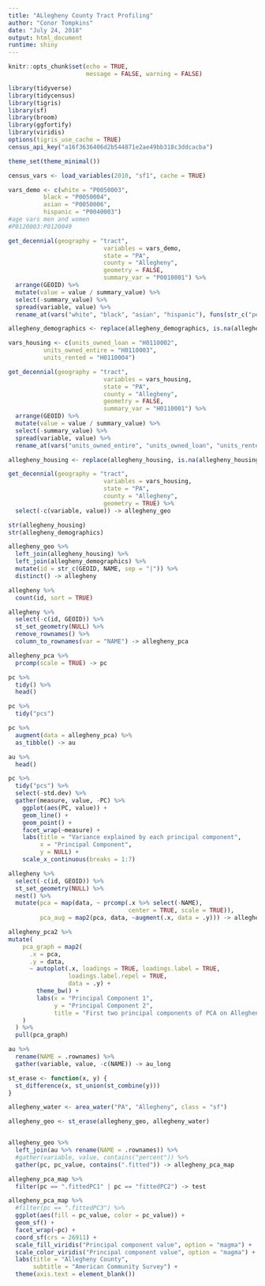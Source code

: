 ```yaml
---
title: "ALlegheny County Tract Profiling"
author: "Conor Tompkins"
date: "July 24, 2018"
output: html_document
runtime: shiny
---
```


```r
knitr::opts_chunk$set(echo = TRUE,
                      message = FALSE, warning = FALSE)
```

```r
library(tidyverse)
library(tidycensus)
library(tigris)
library(sf)
library(broom)
library(ggfortify)
library(viridis)
options(tigris_use_cache = TRUE)
census_api_key("a16f3636406d2b544871e2ae49bb318c3ddcacba")

theme_set(theme_minimal())

census_vars <- load_variables(2010, "sf1", cache = TRUE)
```

```r
vars_demo <- c(white = "P0050003", 
          black = "P0050004", 
          asian = "P0050006", 
          hispanic = "P0040003")
#age vars men and women
#P0120003:P0120049

get_decennial(geography = "tract", 
                           variables = vars_demo,
                           state = "PA", 
                           county = "Allegheny", 
                           geometry = FALSE,
                           summary_var = "P0010001") %>% 
  arrange(GEOID) %>% 
  mutate(value = value / summary_value) %>% 
  select(-summary_value) %>% 
  spread(variable, value) %>% 
  rename_at(vars("white", "black", "asian", "hispanic"), funs(str_c("percent_", .))) -> allegheny_demographics

allegheny_demographics <- replace(allegheny_demographics, is.na(allegheny_demographics), 0)

vars_housing <- c(units_owned_loan = "H0110002",
          units_owned_entire = "H0110003",
          units_rented = "H0110004")

get_decennial(geography = "tract", 
                           variables = vars_housing,
                           state = "PA", 
                           county = "Allegheny", 
                           geometry = FALSE,
                           summary_var = "H0110001") %>% 
  arrange(GEOID) %>% 
  mutate(value = value / summary_value) %>% 
  select(-summary_value) %>% 
  spread(variable, value) %>% 
  rename_at(vars("units_owned_entire", "units_owned_loan", "units_rented"), funs(str_c("percent_", .))) -> allegheny_housing

allegheny_housing <- replace(allegheny_housing, is.na(allegheny_housing), 0)

get_decennial(geography = "tract", 
                           variables = vars_housing,
                           state = "PA", 
                           county = "Allegheny", 
                           geometry = TRUE) %>% 
  select(-c(variable, value)) -> allegheny_geo
```

```r
str(allegheny_housing)
str(allegheny_demographics)

allegheny_geo %>% 
  left_join(allegheny_housing) %>% 
  left_join(allegheny_demographics) %>% 
  mutate(id = str_c(GEOID, NAME, sep = "|")) %>% 
  distinct() -> allegheny

allegheny %>% 
  count(id, sort = TRUE)
```


```r
allegheny %>%
  select(-c(id, GEOID)) %>% 
  st_set_geometry(NULL) %>% 
  remove_rownames() %>% 
  column_to_rownames(var = "NAME") -> allegheny_pca
```

```r
allegheny_pca %>% 
  prcomp(scale = TRUE) -> pc
```

```r
pc %>% 
  tidy() %>% 
  head()
```

```r
pc %>% 
  tidy("pcs")
```

```r
pc %>% 
  augment(data = allegheny_pca) %>% 
  as_tibble() -> au

au %>% 
  head()
```

```r
pc %>% 
  tidy("pcs") %>%
  select(-std.dev) %>% 
  gather(measure, value, -PC) %>% 
    ggplot(aes(PC, value)) +
    geom_line() +
    geom_point() +
    facet_wrap(~measure) +
    labs(title = "Variance explained by each principal component",
         x = "Principal Component",
         y = NULL) +
    scale_x_continuous(breaks = 1:7)
```

```r
allegheny %>% 
  select(-c(id, GEOID)) %>% 
  st_set_geometry(NULL) %>% 
  nest() %>% 
  mutate(pca = map(data, ~ prcomp(.x %>% select(-NAME), 
                                  center = TRUE, scale = TRUE)),
         pca_aug = map2(pca, data, ~augment(.x, data = .y))) -> allegheny_pca2
```

```r
allegheny_pca2 %>% 
mutate(
    pca_graph = map2(
      .x = pca,
      .y = data,
      ~ autoplot(.x, loadings = TRUE, loadings.label = TRUE,
                 loadings.label.repel = TRUE,
                 data = .y) +
        theme_bw() +
        labs(x = "Principal Component 1",
             y = "Principal Component 2",
             title = "First two principal components of PCA on Allegheny County Census data")
    )
  ) %>%
  pull(pca_graph)
```

```r
au %>% 
  rename(NAME = .rownames) %>% 
  gather(variable, value, -c(NAME)) -> au_long

st_erase <- function(x, y) {
  st_difference(x, st_union(st_combine(y)))
}

allegheny_water <- area_water("PA", "Allegheny", class = "sf")

allegheny_geo <- st_erase(allegheny_geo, allegheny_water)


allegheny_geo %>% 
  left_join(au %>% rename(NAME = .rownames)) %>% 
  #gather(variable, value, contains("percent")) %>% 
  gather(pc, pc_value, contains(".fitted")) -> allegheny_pca_map

allegheny_pca_map %>% 
  filter(pc == ".fittedPC1" | pc == "fittedPC2") -> test 

allegheny_pca_map %>% 
  #filter(pc == ".fittedPC3") %>% 
  ggplot(aes(fill = pc_value, color = pc_value)) + 
  geom_sf() + 
  facet_wrap(~pc) +
  coord_sf(crs = 26911) + 
  scale_fill_viridis("Principal component value", option = "magma") + 
  scale_color_viridis("Principal component value", option = "magma") +
  labs(title = "Allegheny County",
       subtitle = "American Community Survey") +
  theme(axis.text = element_blank())
```